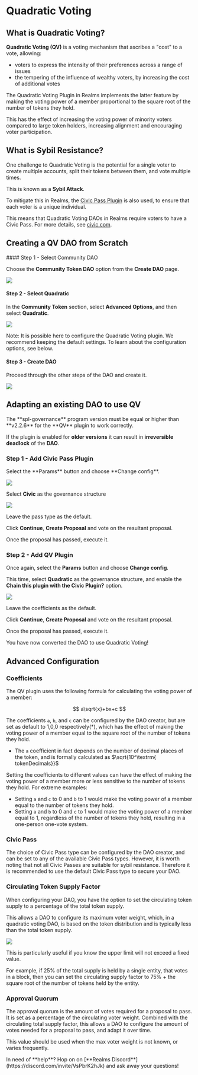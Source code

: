 
# Quadratic Voting

## What is Quadratic Voting?

**Quadratic Voting (QV)** is a voting mechanism that ascribes a "cost" to a vote, allowing:
- voters to express the intensity of their preferences across a range of issues
- the tempering of the influence of wealthy voters, by increasing the cost of additional votes

The Quadratic Voting Plugin in Realms implements the latter feature by making the voting power of a
member proportional to the square root of the number of tokens they hold. 

This has the effect of increasing the voting power of minority voters compared to large token holders,
increasing alignment and encouraging voter participation.

## What is Sybil Resistance?

One challenge to Quadratic Voting is the potential for a single voter to create multiple accounts, split their
tokens between them, and vote multiple times.

This is known as a **Sybil Attack**.

To mitigate this in Realms, the [Civic Pass Plugin](civic.md) is also used, to ensure that each voter is a unique individual.

This means that Quadratic Voting DAOs in Realms require voters to have a Civic Pass. For more details, see [civic.com](https://civic.com).

## Creating a QV DAO from Scratch

<Steps>
#### Step 1 - Select Community DAO

Choose the **Community Token DAO** option from the **Create DAO** page.

![](..\source\qv\qv1.png)

#### Step 2 - Select Quadratic

In the **Community Token** section, select **Advanced Options**,
and then select **Quadratic**.

![](..\source\qv\qv2.png)

Note: It is possible here to configure the Quadratic Voting plugin. We recommend keeping the default settings.
To learn about the configuration options, see below.

#### Step 3 - Create DAO

Proceed through the other steps of the DAO and create it.

![](..\source\qv\qv3.png)
</Steps>

## Adapting an existing DAO to use QV

<Callout type="error" emoji="🚨">
The **spl-governance** program version must be equal or higher than **v2.2.6** for the **QV** plugin to work correctly.

If the plugin is enabled for **older versions** it can result in **irreversible deadlock** of the **DAO**.
</Callout>

### Step 1 - Add Civic Pass Plugin

<Steps>
Select the **Params** button and choose **Change config**.

![](..\source\qv\qv4.png)

Select **Civic** as the governance structure

![](..\source\qv\qv5.png)

Leave the pass type as the default.

Click **Continue**, **Create Proposal** and vote on the resultant proposal.

Once the proposal has passed, execute it.

### Step 2 - Add QV Plugin

Once again, select the **Params** button and choose **Change config**.

This time, select **Quadratic** as the governance structure, and enable the
**Chain this plugin with the Civic Plugin?** option.

![](..\source\qv\qv6.png)

Leave the coefficients as the default.

Click **Continue**, **Create Proposal** and vote on the resultant proposal.

Once the proposal has passed, execute it.

You have now converted the DAO to use Quadratic Voting!
</Steps>

## Advanced Configuration

### Coefficients

The QV plugin uses the following formula for calculating the voting power of a member:

$$
a\sqrt{x}+bx+c
$$

The coefficients `a`, `b`, and `c` can be configured by the DAO creator, but are set as default to 1,0,0 respectively(*),
which has the effect of making the voting power of a member equal to the square root of the number of tokens they hold.

* The `a` coefficient in fact depends on the number of decimal places of the token, and is formally calculated as $\sqrt{10^\textrm{ tokenDecimals}}$

Setting the coefficients to different values can have the effect of making the voting power of a member more or less sensitive to the number of tokens they hold.
For extreme examples:

- Setting `a` and `c` to 0 and `b` to 1 would make the voting power of a member equal to the number of tokens they hold.
- Setting `a` and `b` to 0 and `c` to 1 would make the voting power of a member equal to 1,
regardless of the number of tokens they hold, resulting in a one-person one-vote system.

### Civic Pass

The choice of Civic Pass type can be configured by the DAO creator, and can be set to any of the available Civic Pass types.
However, it is worth noting that not all Civic Passes are suitable for sybil resistance. Therefore it is recommended to 
use the default Civic Pass type to secure your DAO.

### Circulating Token Supply Factor

When configuring your DAO, you have the option to set the circulating token supply to a percentage of the total
token supply.

This allows a DAO to configure its maximum voter weight, which, in a quadratic voting DAO, is based on the
token distribution and is typically less than the total token supply.

![](..\source\qv\qv7.png)

This is particularly useful if you know the upper limit will not exceed a fixed value.

For example, if 25% of the total supply is held by a single entity, that votes in a block, then
you can set the circulating supply factor to 75% + the square root of the number of tokens held by the entity.

### Approval Quorum

The approval quorum is the amount of votes required for a proposal to pass. It is set as a percentage of the circulating
voter weight. Combined with the circulating total supply factor, this allows a DAO to configure the amount of votes
needed for a proposal to pass, and adapt it over time.

This value should be used when the max voter weight is not known, or varies frequently.

<Callout type="default" emoji="👉">
In need of **help**? Hop on on [**Realms Discord**](https://discord.com/invite/VsPbrK2hJk) and ask away your questions!
</Callout>